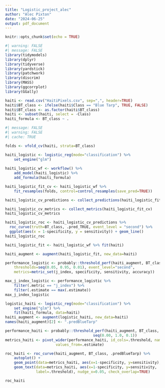 ```yaml
---
title: "Logistic_project_alec"
author: "Alec Pixton"
date: "2024-06-25"
output: pdf_document
---
```


```r
knitr::opts_chunk$set(echo = TRUE)
```

```r
#| warning: FALSE
#| message: FALSE
library(tidymodels)
library(dplyr)
library(tidyverse)
library(yardstick)
library(patchwork)
library(discrim)
library(MASS)
library(ggcorrplot)
library(GGally)
```

```r
haiti <- read.csv("HaitiPixels.csv", sep=",", header=TRUE)
haiti$BT_class <- ifelse(haiti$Class == "Blue Tarp", TRUE, FALSE)
haiti$BT_class <- as.factor(haiti$BT_class)
haiti <- subset(haiti, select = -Class)
haiti_formula <- BT_class ~ .
```

```r

#| message: FALSE
#| warning: FALSE
#| cache: TRUE

folds <- vfold_cv(haiti, strata=BT_class)

haiti_logistic <- logistic_reg(mode="classification") %>% 
    set_engine("glm")
  
haiti_logistic_wf <- workflow() %>%
    add_model(haiti_logistic) %>%
    add_formula(haiti_formula)

haiti_logistic_fit_cv <- haiti_logistic_wf %>% 
    fit_resamples(folds, control=control_resamples(save_pred=TRUE))

haiti_logistic_cv_predictions <- collect_predictions(haiti_logistic_fit_cv)

haiti_logistic_cv_metrics <- collect_metrics(haiti_logistic_fit_cv)
haiti_logistic_cv_metrics
```
```r
haiti_logistic_roc <- haiti_logistic_cv_predictions %>%
  roc_curve(truth=BT_class, .pred_TRUE, event_level = "second") %>%
  ggplot(aes(x = 1-specificity, y = sensitivity)) + geom_line()
haiti_logistic_roc
```





```r
haiti_logistic_fit <- haiti_logistic_wf %>% fit(haiti)
```

```r
haiti_augment <- augment(haiti_logistic_fit, new_data=haiti)

performance_logistic <- probably::threshold_perf(haiti_augment, BT_class, .pred_TRUE, 
    thresholds=seq(0.05, 0.95, 0.01), event_level="second",
    metrics=metric_set(j_index, specificity, sensitivity, accuracy))

max_j_index_logistic <- performance_logistic %>% 
    filter(.metric == "j_index") %>% 
    filter(.estimate == max(.estimate))
max_j_index_logistic
```

```r
logistic_haiti <- logistic_reg(mode="classification") %>%
    set_engine("glm") %>%
    fit(haiti_formula, data=haiti)
haiti_augment <- augment(logistic_haiti, new_data=haiti)
names(haiti_augment)[2] <- ".predBlueTarp"

performance_haiti <- probably::threshold_perf(haiti_augment, BT_class, .predBlueTarp , 
                                        seq(0.00, 1.0, 0.1))
metrics_haiti <- pivot_wider(performance_haiti, id_cols=.threshold, names_from=.metric,
                       values_from=.estimate)
```
```r
roc_haiti <- roc_curve(haiti_augment, BT_class, .predBlueTarp) %>% 
    autoplot() +
    geom_point(data=metrics_haiti, aes(x=1-specificity, y=sensitivity), color='red') +
    geom_text(data=metrics_haiti, aes(x=1-specificity, y=sensitivity, 
              label=.threshold), nudge_x=0.05, check_overlap=TRUE)
```

```r
roc_haiti
```

